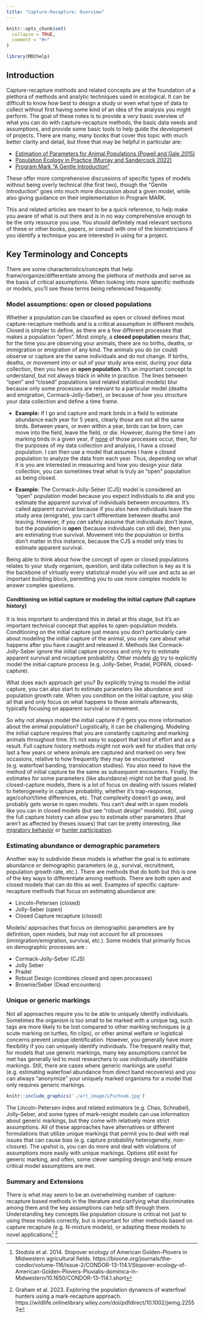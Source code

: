```yaml
---
title: "Capture-Recapture: Overview"
---
```


```r
knitr::opts_chunk$set(
  collapse = TRUE,
  comment = "#>"
)
```

```r
library(MDChelp)
```

## Introduction

Capture-recapture methods and related concepts are at the foundation of a plethora of methods and analytic techniques used in ecological. It can be difficult to know how best to design a study or even what type of data to collect without first having some kind of an idea of the analysis you might perform. The goal of these notes is to provide a *very* basic overview of what you can do with capture-recapture methods, the basic data needs and assumptions, and provide some basic tools to help guide the development of projects. There are many, many books that cover this topic with much better clarity and detail, but three that may be helpful in particular are:

* [Estimation of Parameters for Animal Populations (Powell and Gale 2015)](https://larkinpowell.wixsite.com/larkinpowell/estimation-of-parameters-for-animal-pop)
* [Population Ecology in Practice (Murray and Sandercock 2022)](www.wiley.com/go/MurayPopulationEcology)
* [Program Mark "A Gentle Introduction"](www.phidot.org)

These offer more comprehensive discussions of specific types of models without being overly technical (the first two), though the "Gentle Introduction" goes into much more discussion about a given model, while also giving guidance on their implementation in Program MARK.

This and related articles are meant to be a quick reference, to help make you aware of what is out there and is in no way comprehensive enough to be the only resource you use. You should definitely read relevant sections of these or other books, papers, or consult with one of the biometricians if you identify a technique you are interested in using for a project.

## Key Terminology and Concepts

There are some characteristics/concepts that help frame/organize/differentiate among the plethora of methods and serve as the basis of critical assumptions. When looking into more specific methods or models, you'll see these terms being referenced frequently.


### Model assumptions: open or closed populations 

Whether a population can be classified as open or closed defines most capture-recapture methods and is a critical assumption in different models. Closed is simpler to define, as there are a few different processes that makes a population "open". Most simply, a **closed population** means that, for the time you are observing your animals, there are no births, deaths, or immigration or emigration of any kind. The animals you do (or could) observe or capture are the same individuals and do not change. If births, deaths, or movement into or out of your study area exist, during your data collection, then you have an **open population**. It's an important concept to understand, but not always black in white in practice. The lines between "open" and "closed" populations (and related statistical models) blur because only some processes are relevant to a particular model (deaths and emigration, Cormack-Jolly-Seber), or because of how you structure your data collection and define a time frame.

* **Example:** If I go and capture and mark birds in a field to estimate abundance each year for 5 years, clearly those are not all the same birds. Between years, or even within a year, birds can be born, can move into the field, leave the field, or die. However, during the time I am marking birds in a given year, if <u>none</u> of those processes occur, then, for the purposes of my data collection and analysis, I have a closed population. I can then use a model that assumes I have a closed population to analyze the data from each year. Thus, depending on what it is you are interested in measuring and how you design your data collection, you can sometimes treat what is truly an "open" population as being closed.

* **Example:** The Cormack-Jolly-Seber (CJS) model is considered an "open" population model because you expect individuals to die and you estimate the apparent survival of individuals between encounters. It's called apparent survival because if you also have individuals leave  the study area (emigrate), you can't differentiate between deaths and leaving. However, if you *can* safely assume that individuals don't leave, but the population is **open** (because individuals can still die), then you are estimating true survival. Movement into the population or births don't matter in this instance, because the CJS a model only tries to estimate apparent survival.

Being able to think about how the concept of open or closed populations relates to your study organism, question, and data collection is key as it is the backbone of virtually every statistical model you will use and acts as an important building block, permitting you to use more complex models to answer complex questions.

#### Conditioning on initial capture or modeling the initial capture (full capture history)

It is less important to understand this in detail at this stage, but it's an important technical concept that applies to open-population models. Conditioning on the initial capture just means you don't particularly care about modeling the initial capture of the animal, you only care about what happens after you have caught and released it. Methods like Cormack-Jolly-Seber ignore the initial capture process and only try to estimate apparent survival and *re*capture probability. Other models <u>*do*</u> try to explicitly model the initial capture process (e.g. Jolly-Seber, Pradel, POPAN, closed-capture).

What does each approach get you? By explicitly trying to model the initial capture, you can also start to estimate parameters like abundance and population growth rate. When you condition on the initial capture, you skip all that and only focus on what happens to those animals afterwards, typically focusing on apparent survival or movement. 

So why not always model the initial capture if it gets you more information about the animal population? Logistically, it can be challenging. Modeling the initial capture requires that you are constantly capturing and marking animals throughout time. It's not easy to support that kind of effort and as a result. Full capture history methods might not work well for studies that only last a few years or where animals are captured and marked on very few occasions, relative to how frequently they may be encountered (e.g. waterfowl banding, translocation studies). You also need to have the method of initial capture be the same as subsequent encounters. Finally, the estimates for some parameters (like abundance) might not be that good. In closed-capture models, there is a lot of focus on dealing with issues related to heterogeneity in capture probability, whether it's trap-response, age/cohort/time differences, etc. That complexity doesn't go away, and probably gets worse in open models. You can't deal with in open models like you can in closed models (but see "robust design" models). Still, using the full capture history can allow you to estimate other parameters (that aren't as affected by theses issues) that can be pretty interesting, like [migratory behavior](https://bioone.org/journals/the-condor/volume-116/issue-2/CONDOR-13-114.1/Stopover-ecology-of-American-Golden-Plovers-Pluvialis-dominica-in-Midwestern/10.1650/CONDOR-13-114.1.short) or [hunter participation](https://wildlife.onlinelibrary.wiley.com/doi/pdfdirect/10.1002/jwmg.22553).

### Estimating abundance or demographic parameters

Another way to subdivide these models is whether the goal is to estimate abundance or demographic parameters (e.g., survival, recruitment, population growth rate, etc.). There are methods that do both but this is one of the key ways to differentiate among methods. There are both open and closed models that can do this as well.  Examples of specific capture-recapture methods that focus on estimating abundance are:


* Lincoln-Petersen (closed)
* Jolly-Seber (open)
* Closed Capture recapture (closed)

Models/ approaches that focus on demographic parameters are by definition, open models, but may not account for all processes (immigration/emigration, survival, etc.). Some models that primarily focus on demographic processes are :

* Cormack-Jolly-Seber (CJS)
* Jolly Seber
* Pradel 
* Robust Design (combines closed and open processes)
* Brownie/Seber (Dead encounters)


### Unique or generic markings

Not all approaches require you to be able to uniquely identify individuals. Sometimes the organism is too small to be marked with a unique tag, such tags are more likely to be lost compared to other marking techniques (e.g scute marking on turtles, fin clips), or other animal welfare or logistical concerns prevent unique identification. However, you generally have more flexibility if you can uniquely identify individuals. The frequent reality that, for models that use generic markings, many key assumptions cannot be met has generally led to most researchers to use individually identifiable markings. Still, there are cases where generic markings are useful (e.g. estimating waterfowl abundance from direct band recoveries) and you can always "anonymize" your uniquely marked organisms for a model that only requires generic markings.

```r
knitr::include_graphics('./art_image/LPschnab.jpg')
``` 

The Lincoln-Petersen index and related estimators (e.g. Chao, Schnabel), Jolly-Seber, and some types of mark-resight models can use information about generic markings, but they come with relatively more strict assumptions. All of these approaches have alternatives or different formulations that utilize unique markings that permit you to deal with real issues that can cause bias (e.g. capture probability heterogeneity, non-closure). The upshot is, you can do more and deal with violations of assumptions more easily with unique markings. Options still exist for generic marking, and often, some clever sampling design and help ensure critical model assumptions are met. 


### Summary and Extensions

There is what may seem to be an overwhelming number of capture-recapture based methods in the literature and clarifying what discriminates among them and the key assumptions can help sift through them. Understanding key concepts like population closure is critical not just to using these models correctly, but is important for other methods based on capture recapture (e.g. N-mixture models), or adapting these models to novel applications^[Stodola et al. 2014. Stopover ecology of American Golden-Plovers in Midwestern agricultural fields. https://bioone.org/journals/the-condor/volume-116/issue-2/CONDOR-13-114.1/Stopover-ecology-of-American-Golden-Plovers-Pluvialis-dominica-in-Midwestern/10.1650/CONDOR-13-114.1.short] ^[Graham et al. 2023. Exploring the population dynamcis of waterfowl hunters using a mark-recapture approach. https://wildlife.onlinelibrary.wiley.com/doi/pdfdirect/10.1002/jwmg.22553] 

